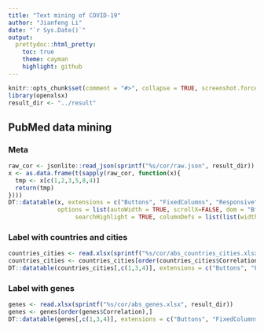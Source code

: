```yaml
---
title: "Text mining of COVID-19"
author: "Jianfeng Li"
date: "`r Sys.Date()`"
output:
  prettydoc::html_pretty:
    toc: true
    theme: cayman
    highlight: github
---
```


```r
knitr::opts_chunk$set(comment = "#>", collapse = TRUE, screenshot.force = FALSE)
library(openxlsx)
result_dir <- "../result"
```

## PubMed data mining

### Meta

```r
raw_cor <- jsonlite::read_json(sprintf("%s/cor/raw.json", result_dir))
x <- as.data.frame(t(sapply(raw_cor, function(x){
  tmp <- x[c(1,2,3,5,8,4)]
  return(tmp)
})))
DT::datatable(x, extensions = c("Buttons", "FixedColumns", "Responsive"),
              options = list(autoWidth = TRUE, scrollX=FALSE, dom = "Bfrtlip", deferRender = TRUE,
                   searchHighlight = TRUE, columnDefs = list(list(width="100px", targets="_all"))))
```

### Label with countries and cities

```r
countries_cities <- read.xlsx(sprintf("%s/cor/abs_countries_cities.xlsx", result_dir))
countries_cities <- countries_cities[order(countries_cities$Correlation),]
DT::datatable(countries_cities[,c(1,3,4)], extensions = c("Buttons", "FixedColumns", "Responsive"))
```

### Label with genes

```r
genes <- read.xlsx(sprintf("%s/cor/abs_genes.xlsx", result_dir))
genes <- genes[order(genes$Correlation),]
DT::datatable(genes[,c(1,3,4)], extensions = c("Buttons", "FixedColumns", "Responsive"))
```
